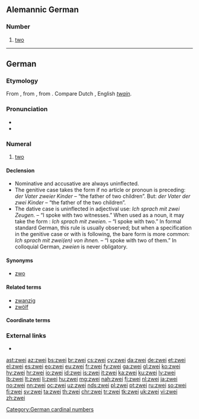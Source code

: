 ==Alemannic German==

===Number===
{{head|gsw|number}}

# {{context|cardinal|lang=gsw}} [[two]]

----

==German==
{{cardinalbox|de|1|2|3|eins|drei|ord=zweite}}

===Etymology===
From {{etyl|goh|de}} {{term|zwēne|lang=goh}}, from {{etyl|gem-pro|de}} {{m|gem-pro|*twai}}, from {{etyl|ine-pro|de}} {{m|ine-pro|*dwóh₁}}. Compare Dutch {{term|twee|lang=nl}}, English ''[[twain]]''.

===Pronunciation===
* {{IPA|/t͡svaɪ̯/|[t͡sʋaɪ̯]|lang=de}}
* {{audio|De-zwei.ogg|audio|lang=de}}

===Numeral===
{{head|de|numeral}}

# [[two]]

====Declension====
* Nominative and accusative are always uninflected.
* The genitive case takes the form '''{{term|zweier|lang=de}}''' if no article or pronoun is preceding: ''der Vater zweier Kinder'' – “the father of two children”. But: ''der Vater der zwei Kinder'' – “the father of the two children”.
* The dative case is uninflected in adjectival use: ''Ich sprach mit zwei Zeugen.'' – “I spoke with two witnesses.” When used as a noun, it may take the form '''{{term|zweien|lang=de}}''': ''Ich sprach mit zweien.'' – “I spoke with two.” In formal standard German, this rule is usually observed; but when a specification in the genitive case or with {{term|von||of|lang=de}} is following, the bare form is more common: ''Ich sprach mit zwei(en) von ihnen.'' – “I spoke with two of them.” In colloquial German, ''zweien'' is never obligatory.

====Synonyms====
* [[zwo]]

====Related terms====
* [[zwanzig]]
* [[zwölf]]

[[Category:German cardinal numbers]]

====Coordinate terms====
{{de-cardinal}}

===External links===
* {{R:Duden}}

[[ast:zwei]]
[[az:zwei]]
[[bs:zwei]]
[[br:zwei]]
[[cs:zwei]]
[[cy:zwei]]
[[da:zwei]]
[[de:zwei]]
[[et:zwei]]
[[el:zwei]]
[[es:zwei]]
[[eo:zwei]]
[[eu:zwei]]
[[fr:zwei]]
[[fy:zwei]]
[[ga:zwei]]
[[gl:zwei]]
[[ko:zwei]]
[[hy:zwei]]
[[hr:zwei]]
[[io:zwei]]
[[id:zwei]]
[[is:zwei]]
[[it:zwei]]
[[ka:zwei]]
[[ku:zwei]]
[[lv:zwei]]
[[lb:zwei]]
[[lt:zwei]]
[[li:zwei]]
[[hu:zwei]]
[[mg:zwei]]
[[nah:zwei]]
[[fj:zwei]]
[[nl:zwei]]
[[ja:zwei]]
[[no:zwei]]
[[nn:zwei]]
[[oc:zwei]]
[[uz:zwei]]
[[nds:zwei]]
[[pl:zwei]]
[[pt:zwei]]
[[ru:zwei]]
[[so:zwei]]
[[fi:zwei]]
[[sv:zwei]]
[[ta:zwei]]
[[th:zwei]]
[[chr:zwei]]
[[tr:zwei]]
[[tk:zwei]]
[[uk:zwei]]
[[vi:zwei]]
[[zh:zwei]]